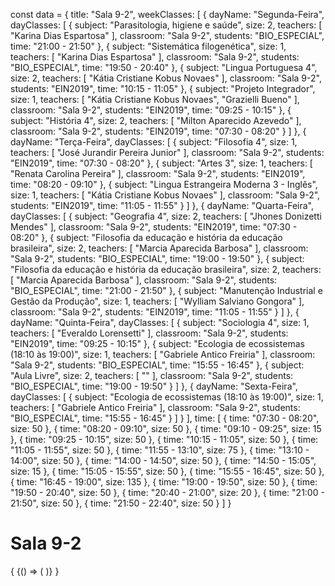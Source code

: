 const data = {
  title: "Sala 9-2",
  weekClasses: [
    {
      dayName: "Segunda-Feira",
      dayClasses: [
        {
          subject: "Parasitologia, higiene e saúde",
          size: 2,
          teachers: [
            "Karina Dias Espartosa"
          ],
          classroom: "Sala 9-2",
          students: "BIO_ESPECIAL",
          time: "21:00 - 21:50"
        },
        {
          subject: "Sistemática filogenética",
          size: 1,
          teachers: [
            "Karina Dias Espartosa"
          ],
          classroom: "Sala 9-2",
          students: "BIO_ESPECIAL",
          time: "19:50 - 20:40"
        },
        {
          subject: "Lingua Portuguesa 4",
          size: 2,
          teachers: [
            "Kátia Cristiane Kobus Novaes"
          ],
          classroom: "Sala 9-2",
          students: "EIN2019",
          time: "10:15 - 11:05"
        },
        {
          subject: "Projeto Integrador",
          size: 1,
          teachers: [
            "Kátia Cristiane Kobus Novaes",
            "Grazielli Bueno"
          ],
          classroom: "Sala 9-2",
          students: "EIN2019",
          time: "09:25 - 10:15"
        },
        {
          subject: "História 4",
          size: 2,
          teachers: [
            "Milton Aparecido Azevedo"
          ],
          classroom: "Sala 9-2",
          students: "EIN2019",
          time: "07:30 - 08:20"
        }
      ]
    },
    {
      dayName: "Terça-Feira",
      dayClasses: [
        {
          subject: "Filosofia 4",
          size: 1,
          teachers: [
            "José Jurandir Pereira Junior"
          ],
          classroom: "Sala 9-2",
          students: "EIN2019",
          time: "07:30 - 08:20"
        },
        {
          subject: "Artes 3",
          size: 1,
          teachers: [
            "Renata Carolina Pereira"
          ],
          classroom: "Sala 9-2",
          students: "EIN2019",
          time: "08:20 - 09:10"
        },
        {
          subject: "Lingua Estrangeira Moderna 3 - Inglês",
          size: 1,
          teachers: [
            "Kátia Cristiane Kobus Novaes"
          ],
          classroom: "Sala 9-2",
          students: "EIN2019",
          time: "11:05 - 11:55"
        }
      ]
    },
    {
      dayName: "Quarta-Feira",
      dayClasses: [
        {
          subject: "Geografia 4",
          size: 2,
          teachers: [
            "Jhones Donizetti Mendes"
          ],
          classroom: "Sala 9-2",
          students: "EIN2019",
          time: "07:30 - 08:20"
        },
        {
          subject: "Filosofia da educação e história da educação brasileira",
          size: 2,
          teachers: [
            "Marcia Aparecida Barbosa"
          ],
          classroom: "Sala 9-2",
          students: "BIO_ESPECIAL",
          time: "19:00 - 19:50"
        },
        {
          subject: "Filosofia da educação e história da educação brasileira",
          size: 2,
          teachers: [
            "Marcia Aparecida Barbosa"
          ],
          classroom: "Sala 9-2",
          students: "BIO_ESPECIAL",
          time: "21:00 - 21:50"
        },
        {
          subject: "Manutenção Industrial e Gestão da Produção",
          size: 1,
          teachers: [
            "Wylliam Salviano Gongora"
          ],
          classroom: "Sala 9-2",
          students: "EIN2019",
          time: "11:05 - 11:55"
        }
      ]
    },
    {
      dayName: "Quinta-Feira",
      dayClasses: [
        {
          subject: "Sociologia 4",
          size: 1,
          teachers: [
            "Everaldo Lorensetti"
          ],
          classroom: "Sala 9-2",
          students: "EIN2019",
          time: "09:25 - 10:15"
        },
        {
          subject: "Ecologia de ecossistemas (18:10 às 19:00)",
          size: 1,
          teachers: [
            "Gabriele Antico Freiria"
          ],
          classroom: "Sala 9-2",
          students: "BIO_ESPECIAL",
          time: "15:55 - 16:45"
        },
        {
          subject: "Aula Livre",
          size: 2,
          teachers: [
            ""
          ],
          classroom: "Sala 9-2",
          students: "BIO_ESPECIAL",
          time: "19:00 - 19:50"
        }
      ]
    },
    {
      dayName: "Sexta-Feira",
      dayClasses: [
        {
          subject: "Ecologia de ecossistemas (18:10 às 19:00)",
          size: 1,
          teachers: [
            "Gabriele Antico Freiria"
          ],
          classroom: "Sala 9-2",
          students: "BIO_ESPECIAL",
          time: "15:55 - 16:45"
        }
      ]
    }
  ],
  time: [
    {
      time: "07:30 - 08:20",
      size: 50
    },
    {
      time: "08:20 - 09:10",
      size: 50
    },
    {
      time: "09:10 - 09:25",
      size: 15
    },
    {
      time: "09:25 - 10:15",
      size: 50
    },
    {
      time: "10:15 - 11:05",
      size: 50
    },
    {
      time: "11:05 - 11:55",
      size: 50
    },
    {
      time: "11:55 - 13:10",
      size: 75
    },
    {
      time: "13:10 - 14:00",
      size: 50
    },
    {
      time: "14:00 - 14:50",
      size: 50
    },
    {
      time: "14:50 - 15:05",
      size: 15
    },
    {
      time: "15:05 - 15:55",
      size: 50
    },
    {
      time: "15:55 - 16:45",
      size: 50
    },
    {
      time: "16:45 - 19:00",
      size: 135
    },
    {
      time: "19:00 - 19:50",
      size: 50
    },
    {
      time: "19:50 - 20:40",
      size: 50
    },
    {
      time: "20:40 - 21:00",
      size: 20
    },
    {
      time: "21:00 - 21:50",
      size: 50
    },
    {
      time: "21:50 - 22:40",
      size: 50
    }
  ]
}

# Sala 9-2

<div>
  {
    <BrowserOnly>
      {() => (
        <Grid
          title={data.title}
          weekClasses={data.weekClasses}
          time={data.time}
        />
      )}
    </BrowserOnly>
  }
</div>
